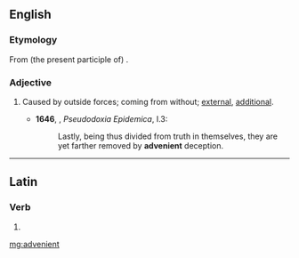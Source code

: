 ==English==

===Etymology===
From (the present participle of) {{etyl|la|en}} {{term|advenire|advenīre|lang=la}}.

===Adjective===
{{en-adj}}

# {{context|now|_|rare|lang=en}} Caused by outside forces; coming from without; [[external]], [[additional]].
#* '''1646''', {{w|Thomas Browne}}, ''Pseudodoxia Epidemica'', I.3:
#*: Lastly, being thus divided from truth in themselves, they are yet farther removed by '''advenient''' deception.

----

==Latin==

===Verb===
{{la-verb-form|advenient}}

# {{conjugation of|advenio|adveniō|3|p|fut|act|ind|lang=la}}

[[mg:advenient]]
